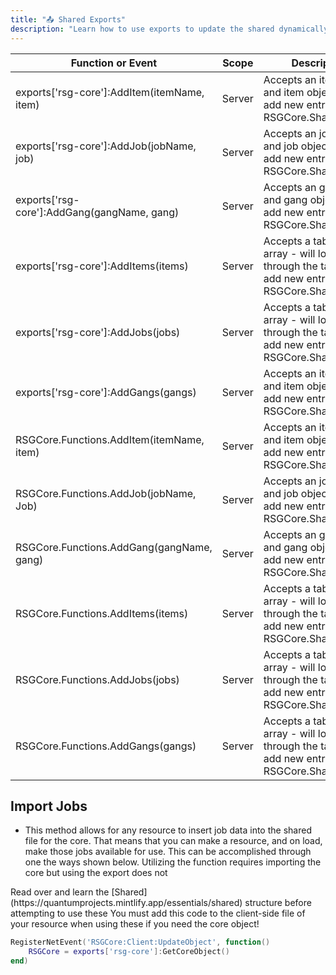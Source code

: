 ```yaml
---
title: "📤 Shared Exports"
description: "Learn how to use exports to update the shared dynamically!"
---
```




| **Function or Event**                        | **Scope** | **Description**                                                                                    | **returns**                |
| -------------------------------------------- | --------- | -------------------------------------------------------------------------------------------------- | -------------------------- |
| exports\['rsg-core']:AddItem(itemName, item) | Server    | Accepts an item name and item object - will add new entry to RSGCore.Shared.Items                  | boolean, string            |
| exports\['rsg-core']:AddJob(jobName, job)    | Server    | Accepts an job name and job object - will add new entry to RSGCore.Shared.Jobs                     | boolean, string            |
| exports\['rsg-core']:AddGang(gangName, gang) | Server    | Accepts an gang name and gang object - will add new entry to RSGCore.Shared.Gangs                  | boolean, string            |
| exports\['rsg-core']:AddItems(items)         | Server    | Accepts a table or array - will loop through the table and add new entries to RSGCore.Shared.Items | boolean, string, errorItem |
| exports\['rsg-core']:AddJobs(jobs)           | Server    | Accepts a table or array - will loop through the table and add new entries to RSGCore.Shared.Jobs  | boolean, string, errorItem |
| exports\['rsg-core']:AddGangs(gangs)         | Server    | Accepts an item name and item object - will add new entry to RSGCore.Shared.Items                  | boolean, string, errorItem |
| RSGCore.Functions.AddItem(itemName, item)    | Server    | Accepts an item name and item object - will add new entry to RSGCore.Shared.Items                  | boolean, string            |
| RSGCore.Functions.AddJob(jobName, Job)       | Server    | Accepts an job name and job object - will add new entry to RSGCore.Shared.Jobs                     | boolean, string            |
| RSGCore.Functions.AddGang(gangName, gang)    | Server    | Accepts an gang name and gang object - will add new entry to RSGCore.Shared.Gangs                  | boolean, string            |
| RSGCore.Functions.AddItems(items)            | Server    | Accepts a table or array - will loop through the table and add new entries to RSGCore.Shared.Items | boolean, string, errorItem |
| RSGCore.Functions.AddJobs(jobs)              | Server    | Accepts a table or array - will loop through the table and add new entries to RSGCore.Shared.Jobs  | boolean, string, errorItem |
| RSGCore.Functions.AddGangs(gangs)            | Server    | Accepts a table or array - will loop through the table and add new entries to RSGCore.Shared.Gangs | boolean, string, errorItem |

## Import Jobs

* This method allows for any resource to insert job data into the shared file for the core. That means that you can make a resource, and on load, make those jobs available for use. This can be accomplished through one the ways shown below. Utilizing the function requires importing the core but using the export does not

<Warning>
  Read over and learn the [Shared](https://quantumprojects.mintlify.app/essentials/shared) structure before attempting to use these
</Warning>

<Info>
  You must add this code to the client-side file of your resource when using these if you need the core object!
</Info>

```lua
RegisterNetEvent('RSGCore:Client:UpdateObject', function()
	RSGCore = exports['rsg-core']:GetCoreObject()
end)
```